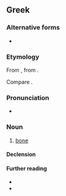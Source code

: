 ==Greek==

===Alternative forms===
* {{katharevousa}} {{l|el|οστούν|g=n}}

===Etymology===
From {{inh|el|grc|ὀστέον}}, from {{uder|el|ine-pro|*h₃ésth₁|*h₃esth₁-, *h₃osth₁-}}.

Compare {{cog|grk-mar|студъ}}.

===Pronunciation===
* {{IPA|el|[o̞ˈsto̞]}}

===Noun===
{{el-noun|n|οστά}}

# {{lb|el|anatomy}} [[bone]] {{qualifier|part of skeleton}}

====Declension====
{{el-nN-ο-α-1|οστ}}

====Further reading====
* {{pedia|lang=el}}
* {{R:DSMG}}

{{topics|el|Skeleton}}